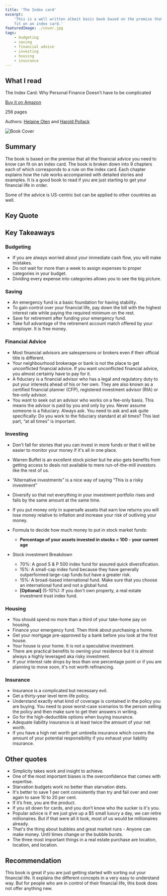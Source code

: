 ```yaml
---
title: 'The Index card'
excerpt:
    'This is a well written albeit basic book based on the premise that all the financial advice you need to know can
    fit on an index card.'
featuredImage: ./cover.jpg
tags:
    - budgeting
    - saving
    - financial advice
    - investing
    - housing
    - insurance
---
```


## What I read

The Index Card: Why Personal Finance Doesn’t have to be complicated

[Buy it on Amazon](https://www.amazon.com/Index-Card-Personal-Finance-Complicated/dp/1591847680)

256 pages

Authors: [Helaine Olen](http://helaineolen.com/) and [Harold Pollack](https://twitter.com/haroldpollack)

![Book Cover](./cover.jpg)

## Summary

The book is based on the premise that all the financial advice you need to know can fit on an index card. The book is
broken down into 9 chapters each of which corresponds to a rule on the index card. Each chapter explains how the rule
works accompanied with detailed stories and examples. It is a good book to read if you are just starting to get your
financial life in order.

Some of the advice is US-centric but can be applied to other countries as well.

## Key Quote

<Quote quote="This is your financial life. Take control of it." />

## Key Takeaways

### Budgeting

-   If you are always worried about your immediate cash flow, you will make mistakes.
-   Do not wait for more than a week to assign expenses to proper categories in your budget.
-   Dividing every expense into categories allows you to see the big picture.

### Saving

-   An emergency fund is a basic foundation for having stability.
-   To gain control over your financial life, pay down the bill with the highest interest rate while paying the required
    minimum on the rest.
-   Save for retirement after funding your emergency fund.
-   Take full advantage of the retirement account match offered by your employer. It is free money.

### Financial Advice

-   Most financial advisors are salespersons or brokers even if their official title is different.
-   Your neighbourhood brokerage or bank is not the place to get unconflicted financial advice. If you want unconflicted
    financial advice, you almost certainly have to pay for it.
-   A fiduciary is a financial advisor who has a legal and regulatory duty to put your interests ahead of his or her
    own. They are also known as a certified financial planner (CFP), registered investment advisor (RIA) or fee-only
    advisor.
-   You want to seek out an advisor who works on a fee-only basis. This means the advisor is paid by you and only by
    you. Never assume someone is a fiduciary. Always ask. You need to ask and ask quite specifically: Do you work to the
    fiduciary standard at all times? This last part, “at all times” is important.

### Investing

-   Don't fall for stories that you can invest in more funds or that it will be easier to monitor your money if it's all
    in one place.
-   Warren Buffet is an excellent stock picker but he also gets benefits from getting access to deals not available to
    mere run-of-the-mill investors like the rest of us.
-   “Alternative investments” is a nice way of saying “This is a risky investment”
-   Diversify so that not everything in your investment portfolio rises and falls by the same amount at the same time.
-   If you put money only in supersafe assets that earn low returns you will lose money relative to inflation and
    increase your risk of outliving your money.
-   Formula to decide how much money to put in stock market funds:
    -   **Percentage of your assets invested in stocks = 100 - your current age**
-   Stock investment Breakdown

    -   70%: A good S & P 500 index fund for assured quick diversification.
    -   15%: A small-cap index fund because they have generally outperformed large-cap funds but have a greater risk.
    -   15%: A broad-based international fund. Make sure that you choose an international fund and not a global fund.
    -   **[Optional]** (5-10%): If you don't own property, a real estate investment trust index fund.

### Housing

-   You should spend no more than a third of your take-home pay on housing.
-   Finance your emergency fund. Then think about purchasing a home.
-   Get your mortgage pre-approved by a bank before you look at the first house.
-   Your house is your home. It is not a speculative investment.
-   There are practical benefits to owning your residence but it is almost always a highly leveraged aka risky
    investment.
-   If your interest rate drops by less than one percentage point or if you are planning to move soon, it's not worth
    refinancing.

### Insurance

-   Insurance is a complicated but necessary evil.
-   Get a thirty-year level term life policy.
-   Understand exactly what kind of coverage is contained in the policy you are buying. You need to pose worst-case
    scenarios to the person selling the policy and then make sure to get their answers in writing.
-   Go for the high-deductible options when buying insurance.
-   Adequate liability insurance is at least twice the amount of your net worth.
-   If you have a high net worth get umbrella insurance which covers the amount of your potential responsibility if you
    exhaust your liability insurance.

## Other quotes

-   Simplicity takes work and insight to achieve.
-   One of the most important biases is the overconfidence that comes with expertise.
-   Starvation budgets work no better than starvation diets.
-   It's better to save 1 per cent consistently than try and fail over and over again to save 10 to 20 per cent.
-   If it’s free, you are the product.
-   If you sit down for cards, and you don’t know who the sucker is it's you.
-   Popular advice is if we just give up a \$5 small luxury a day, we can retire millionaires. But if that were all it
    took, most of us would be millionaires already.
-   That's the thing about bubbles and great market runs - Anyone can make money. Until times change or the bubble
    bursts.
-   The three most important things in a real estate purchase are location, location, and location.

## Recommendation

This book is great if you are just getting started with sorting out your financial life. It explains the different
concepts in a very easy to understand way. But for people who are in control of their financial life, this book does not
offer anything new.
